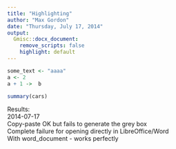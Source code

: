 ---
title: "Highlighting"
author: "Max Gordon"
date: "Thursday, July 17, 2014"
output: 
  Gmisc::docx_document:
    remove_scripts: false
    highlight: default
---


```{r}
some_text <- "aaaa"
a <- 2
a + 1 ->  b

summary(cars)
```


Results:  
2014-07-17  
Copy-paste OK but fails to generate the grey box  
Complete failure for opening directly in LibreOffice/Word  
With word_document - works perfectly  